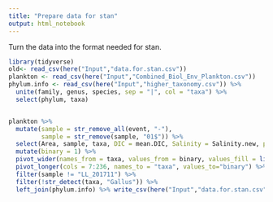 ```yaml
---
title: "Prepare data for stan"
output: html_notebook
---
```


Turn the data into the format needed for stan. 

```r
library(tidyverse)
old<- read_csv(here("Input","data.for.stan.csv"))
plankton <- read_csv(here("Input","Combined_Biol_Env_Plankton.csv"))
phylum.info <- read_csv(here("Input","higher_taxonomy.csv")) %>% 
  unite(family, genus, species, sep = "|", col = "taxa") %>% 
  select(phylum, taxa)


plankton %>% 
  mutate(sample = str_remove_all(event, "-"),
         sample = str_remove(sample, "01$")) %>% 
  select(Area, sample, taxa, DIC = mean.DIC, Salinity = Salinity.new, pH = pH_new, Temperature) %>% 
  mutate(binary = 1) %>% 
  pivot_wider(names_from = taxa, values_from = binary, values_fill = list(binary = 0)) %>% 
  pivot_longer(cols = 7:236, names_to = "taxa", values_to="binary") %>% 
  filter(sample != "LL_201711") %>% 
  filter(!str_detect(taxa, "Gallus")) %>%
  left_join(phylum.info) %>% write_csv(here("Input","data.for.stan.csv"))
 

```